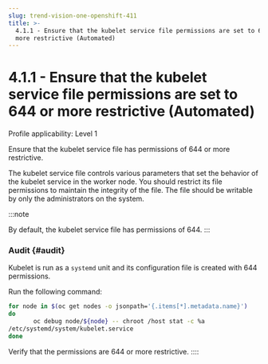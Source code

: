 ```yaml
---
slug: trend-vision-one-openshift-411
title: >-
  4.1.1 - Ensure that the kubelet service file permissions are set to 644 or
  more restrictive (Automated)
---
```

# 4.1.1 - Ensure that the kubelet service file permissions are set to 644 or more restrictive (Automated)

Profile applicability: Level 1

Ensure that the kubelet service file has permissions of 644 or more restrictive.

The kubelet service file controls various parameters that set the behavior of the kubelet service in the worker node. You should restrict its file permissions to maintain the integrity of the file. The file should be writable by only the administrators on the system.

:::note

By default, the kubelet service file has permissions of 644.
:::

### Audit {#audit}

Kubelet is run as a `systemd` unit and its configuration file is created with 644 permissions.

Run the following command:

```bash
for node in $(oc get nodes -o jsonpath='{.items[*].metadata.name}')
do
       oc debug node/${node} -- chroot /host stat -c %a
/etc/systemd/system/kubelet.service
done
```

Verify that the permissions are 644 or more restrictive.
::::

